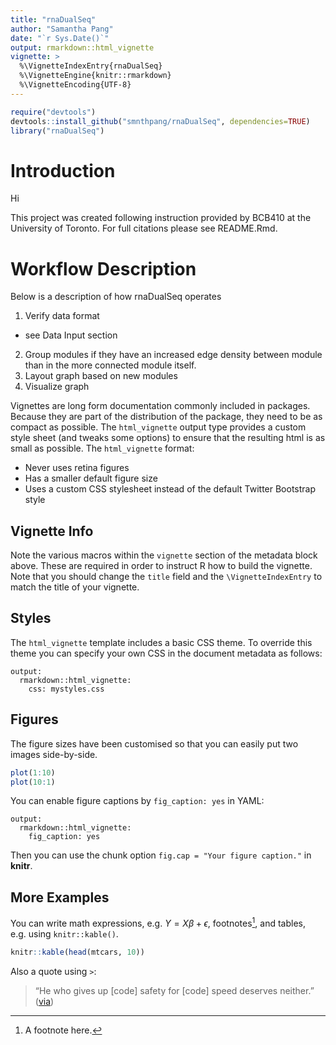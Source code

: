 ```yaml
---
title: "rnaDualSeq"
author: "Samantha Pang"
date: "`r Sys.Date()`"
output: rmarkdown::html_vignette
vignette: >
  %\VignetteIndexEntry{rnaDualSeq}
  %\VignetteEngine{knitr::rmarkdown}
  %\VignetteEncoding{UTF-8}
---
```


```r
require("devtools")
devtools::install_github("smnthpang/rnaDualSeq", dependencies=TRUE)
library("rnaDualSeq")
```
# Introduction 

Hi 

This project was created following instruction provided by BCB410 at the University of Toronto. For full citations please see README.Rmd.

# Workflow Description 

Below is a description of how rnaDualSeq operates 

1. Verify data format 
  * see Data Input section
2. Group modules if they have an increased edge density between module than in the more connected module itself. 
3. Layout graph based on new modules
4. Visualize graph



Vignettes are long form documentation commonly included in packages. Because they are part of the distribution of the package, they need to be as compact as possible. The `html_vignette` output type provides a custom style sheet (and tweaks some options) to ensure that the resulting html is as small as possible. The `html_vignette` format:

- Never uses retina figures
- Has a smaller default figure size
- Uses a custom CSS stylesheet instead of the default Twitter Bootstrap style

## Vignette Info

Note the various macros within the `vignette` section of the metadata block above. These are required in order to instruct R how to build the vignette. Note that you should change the `title` field and the `\VignetteIndexEntry` to match the title of your vignette.

## Styles

The `html_vignette` template includes a basic CSS theme. To override this theme you can specify your own CSS in the document metadata as follows:

    output: 
      rmarkdown::html_vignette:
        css: mystyles.css

## Figures

The figure sizes have been customised so that you can easily put two images side-by-side. 

```r
plot(1:10)
plot(10:1)
```

You can enable figure captions by `fig_caption: yes` in YAML:

    output:
      rmarkdown::html_vignette:
        fig_caption: yes

Then you can use the chunk option `fig.cap = "Your figure caption."` in **knitr**.

## More Examples

You can write math expressions, e.g. $Y = X\beta + \epsilon$, footnotes^[A footnote here.], and tables, e.g. using `knitr::kable()`.

```r
knitr::kable(head(mtcars, 10))
```

Also a quote using `>`:

> "He who gives up [code] safety for [code] speed deserves neither."
([via](https://twitter.com/hadleywickham/status/504368538874703872))

